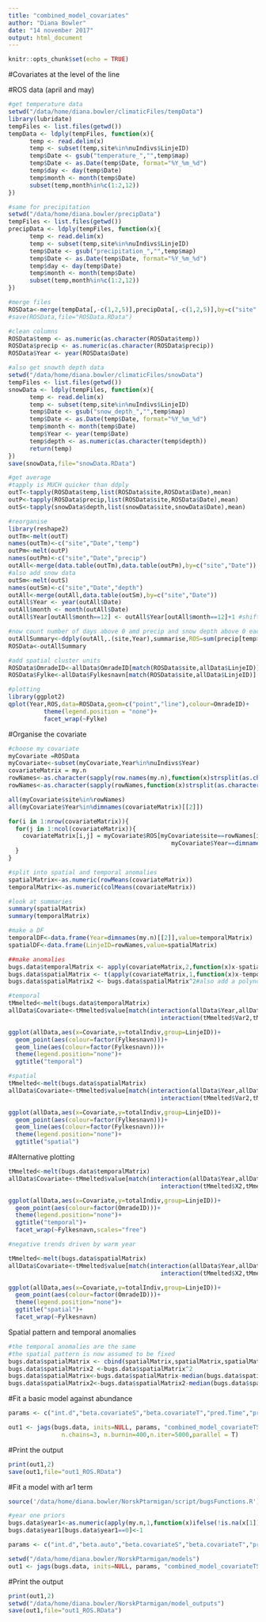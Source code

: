 ```yaml
---
title: "combined_model_covariates"
author: "Diana Bowler"
date: "14 november 2017"
output: html_document
---
```


```r

knitr::opts_chunk$set(echo = TRUE)

```

#Covariates at the level of the line

#ROS data (april and may)

```r

#get temperature data
setwd("/data/home/diana.bowler/climaticFiles/tempData")
library(lubridate)
tempFiles <- list.files(getwd())
tempData <- ldply(tempFiles, function(x){
      temp <- read.delim(x)
      temp <- subset(temp,site%in%nuIndivs$LinjeID)
      temp$Date <- gsub("temperature_","",temp$map)
      temp$Date <- as.Date(temp$Date, format="%Y_%m_%d")
      temp$day <- day(temp$Date)
      temp$month <- month(temp$Date)
      subset(temp,month%in%c(1:2,12))
})

#same for precipitation
setwd("/data/home/diana.bowler/precipData")
tempFiles <- list.files(getwd())
precipData <- ldply(tempFiles, function(x){
      temp <- read.delim(x)
      temp <- subset(temp,site%in%nuIndivs$LinjeID)
      temp$Date <- gsub("precipitation_","",temp$map)
      temp$Date <- as.Date(temp$Date, format="%Y_%m_%d")
      temp$day <- day(temp$Date)
      temp$month <- month(temp$Date)
      subset(temp,month%in%c(1:2,12))
})

#merge files
ROSData<-merge(tempData[,-c(1,2,5)],precipData[,-c(1,2,5)],by=c("site","Date","day","month"))#5 is the superfluous map column, 1 2 are the coords
#save(ROSData,file="ROSData.RData")

#clean columns
ROSData$temp <- as.numeric(as.character(ROSData$temp))
ROSData$precip <- as.numeric(as.character(ROSData$precip))
ROSData$Year <- year(ROSData$Date)

#also get snowth depth data
setwd("/data/home/diana.bowler/climaticFiles/snowData")
tempFiles <- list.files(getwd())
snowData <- ldply(tempFiles, function(x){
      temp <- read.delim(x)
      temp <- subset(temp,site%in%nuIndivs$LinjeID)
      temp$Date <- gsub("snow_depth_","",temp$map)
      temp$Date <- as.Date(temp$Date, format="%Y_%m_%d")
      temp$month <- month(temp$Date)
      temp$Year <- year(temp$Date)
      temp$depth <- as.numeric(as.character(temp$depth))
      return(temp)
})
save(snowData,file="snowData.RData")

#get average 
#tapply is MUCH quicker than ddply
outT<-tapply(ROSData$temp,list(ROSData$site,ROSData$Date),mean)
outP<-tapply(ROSData$precip,list(ROSData$site,ROSData$Date),mean)
outS<-tapply(snowData$depth,list(snowData$site,snowData$Date),mean)

#reorganise
library(reshape2)
outTm<-melt(outT)
names(outTm)<-c("site","Date","temp")
outPm<-melt(outP)
names(outPm)<-c("site","Date","precip")
outAll<-merge(data.table(outTm),data.table(outPm),by=c("site","Date"))
#also add snow data
outSm<-melt(outS)
names(outSm)<-c("site","Date","depth")
outAll<-merge(outAll,data.table(outSm),by=c("site","Date"))
outAll$Year <- year(outAll$Date)
outAll$month <- month(outAll$Date)
outAll$Year[outAll$month==12] <- outAll$Year[outAll$month==12]+1 #shift december into the following year winter

#now count number of days above 0 amd precip and snow depth above 0 each year and site
outAllSummary<-ddply(outAll,.(site,Year),summarise,ROS=sum(precip[temp>0 & depth>300]))
ROSData<-outAllSummary

#add spatial cluster units
ROSData$OmradeID<-allData$OmradeID[match(ROSData$site,allData$LinjeID)]
ROSData$Fylke<-allData$Fylkesnavn[match(ROSData$site,allData$LinjeID)]

#plotting
library(ggplot2)
qplot(Year,ROS,data=ROSData,geom=c("point","line"),colour=OmradeID)+
          theme(legend.position = "none")+
          facet_wrap(~Fylke)

```


#Organise the covariate

```r

#choose my covariate
myCovariate =ROSData
myCovariate<-subset(myCovariate,Year%in%nuIndivs$Year)
covariateMatrix = my.n
rowNames<-as.character(sapply(row.names(my.n),function(x)strsplit(as.character(x),"#")[[1]][2]))
rowNames<-as.character(sapply(rowNames,function(x)strsplit(as.character(x),"-")[[1]][2]))

all(myCovariate$site%in%rowNames)
all(myCovariate$Year%in%dimnames(covariateMatrix)[[2]])

for(i in 1:nrow(covariateMatrix)){
  for(j in 1:ncol(covariateMatrix)){
    covariateMatrix[i,j] = myCovariate$ROS[myCovariate$site==rowNames[i]&
                                              myCovariate$Year==dimnames(covariateMatrix)[[2]][j]]
  }
}

#split into spatial and temporal anomalies
spatialMatrix<-as.numeric(rowMeans(covariateMatrix))
temporalMatrix<-as.numeric(colMeans(covariateMatrix))

#look at summaries
summary(spatialMatrix)
summary(temporalMatrix)

#make a DF
temporalDF<-data.frame(Year=dimnames(my.n)[[2]],value=temporalMatrix)
spatialDF<-data.frame(LinjeID=rowNames,value=spatialMatrix)

##make anomalies
bugs.data$temporalMatrix <- apply(covariateMatrix,2,function(x)x-spatialMatrix)
bugs.data$spatialMatrix <- t(apply(covariateMatrix,1,function(x)x-temporalMatrix))
bugs.data$spatialMatrix2 <- bugs.data$spatialMatrix^2#also add a polynomial term for the spatial variation

#temporal
tMmelted<-melt(bugs.data$temporalMatrix)
allData$Covariate<-tMmelted$value[match(interaction(allData$Year,allData$Line),
                                           interaction(tMmelted$Var2,tMmelted$Var1))]

ggplot(allData,aes(x=Covariate,y=totalIndiv,group=LinjeID))+
  geom_point(aes(colour=factor(Fylkesnavn)))+
  geom_line(aes(colour=factor(Fylkesnavn)))+
  theme(legend.position="none")+
  ggtitle("temporal")

#spatial
tMmelted<-melt(bugs.data$spatialMatrix)
allData$Covariate<-tMmelted$value[match(interaction(allData$Year,allData$Line),
                                           interaction(tMmelted$Var2,tMmelted$Var1))]

ggplot(allData,aes(x=Covariate,y=totalIndiv,group=LinjeID))+
  geom_point(aes(colour=factor(Fylkesnavn)))+
  geom_line(aes(colour=factor(Fylkesnavn)))+
  theme(legend.position="none")+
  ggtitle("spatial")

```

#Alternative plotting

```r
tMmelted<-melt(bugs.data$temporalMatrix)
allData$Covariate<-tMmelted$value[match(interaction(allData$Year,allData$Line),
                                           interaction(tMmelted$X2,tMmelted$X1))]

ggplot(allData,aes(x=Covariate,y=totalIndiv,group=LinjeID))+
  geom_point(aes(colour=factor(OmradeID)))+
  theme(legend.position="none")+
  ggtitle("temporal")+
  facet_wrap(~Fylkesnavn,scales="free")

#negative trends driven by warm year

tMmelted<-melt(bugs.data$spatialMatrix)
allData$Covariate<-tMmelted$value[match(interaction(allData$Year,allData$Line),
                                           interaction(tMmelted$X2,tMmelted$X1))]

ggplot(allData,aes(x=Covariate,y=totalIndiv,group=LinjeID))+
  geom_point(aes(colour=factor(OmradeID)))+
  theme(legend.position="none")+
  ggtitle("spatial")+
  facet_wrap(~Fylkesnavn)

```


Spatial pattern and temporal anomalies

```r

#the temporal anomalies are the same
#the spatial pattern is now assumed to be fixed
bugs.data$spatialMatrix <- cbind(spatialMatrix,spatialMatrix,spatialMatrix,spatialMatrix,spatialMatrix,spatialMatrix,spatialMatrix,spatialMatrix,spatialMatrix,spatialMatrix)
bugs.data$spatialMatrix2 <-bugs.data$spatialMatrix^2
bugs.data$spatialMatrix<-bugs.data$spatialMatrix-median(bugs.data$spatialMatrix)
bugs.data$spatialMatrix2<-bugs.data$spatialMatrix2-median(bugs.data$spatialMatrix2)

```


#Fit a basic model against abundance

```r

params <- c("int.d","beta.covariateS","beta.covariateT","pred.Time","pred.Space")

out1 <- jags(bugs.data, inits=NULL, params, "combined_model_covariateTS.txt", n.thin=nt,
               n.chains=3, n.burnin=400,n.iter=5000,parallel = T)

```

#Print the output

```r
print(out1,2)
save(out1,file="out1_ROS.RData")

```

#Fit a model with ar1 term
```r
source('/data/home/diana.bowler/NorskPtarmigan/script/bugsFunctions.R')

#year one priors
bugs.data$year1<-as.numeric(apply(my.n,1,function(x)ifelse(!is.na(x[1]),x[1],max(x,na.rm=T))))
bugs.data$year1[bugs.data$year1==0]<-1

params <- c("int.d","beta.auto","beta.covariateS","beta.covariateT","pred.Time","pred.Space")

setwd("/data/home/diana.bowler/NorskPtarmigan/models")
out1 <- jags(bugs.data, inits=NULL, params, "combined_model_covariateTS_ar1.txt", n.thin=2, n.chains=3, n.burnin=2000,n.iter=10000,parallel = T)

```

#Print the output

```r
print(out1,2)
setwd("/data/home/diana.bowler/NorskPtarmigan/model_outputs")
save(out1,file="out1_ROS.RData")

```

